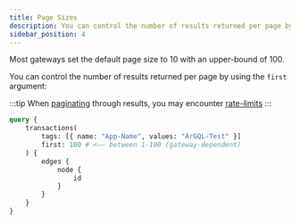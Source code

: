 ```yaml
---
title: Page Sizes
description: You can control the number of results returned per page by using the `first` argument
sidebar_position: 4
---
```


Most gateways set the default page size to 10 with an upper-bound of 100.

You can control the number of results returned per page by using the `first` argument:

:::tip
When [paginating](pagination) through results, you may encounter [rate-limits](rate-limits)
:::

```graphql
query {
    transactions(
        tags: [{ name: "App-Name", values: "ArGQL-Test" }]
        first: 100 # <—— between 1-100 (gateway-dependent)
    ) {
        edges {
            node {
                id
            }
        }
    }
}
```

